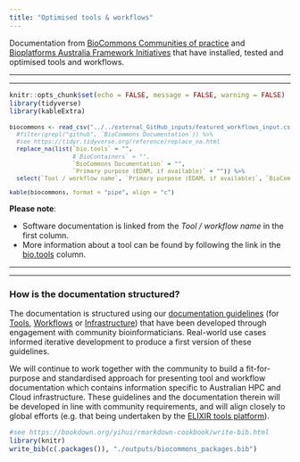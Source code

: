 ```yaml
---
title: "Optimised tools & workflows"
---
```


<style type="text/css">
.main-container {
  max-width: 1500px;
  margin-left: auto;
  margin-right: auto;
}
</style>

Documentation from [BioCommons Communities of practice](https://www.biocommons.org.au/get-involved) and [Bioplatforms Australia Framework Initiatives](https://bioplatforms.com/projects/) that have installed, tested and optimised tools and workflows.

-----

-----

```r
knitr::opts_chunk$set(echo = FALSE, message = FALSE, warning = FALSE)
library(tidyverse)
library(kableExtra)
```

<font size="2">
```r
biocommons <- read_csv("../../external_GitHub_inputs/featured_workflows_input.csv") %>%
  #filter(grepl("github", `BioCommons Documentation`)) %>%
  #see https://tidyr.tidyverse.org/reference/replace_na.html
  replace_na(list(`bio.tools` = "",
                  #`BioContainers` = "",
                  `BioCommons Documentation` = "",
                  `Primary purpose (EDAM, if available)` = "")) %>%
  select(`Tool / workflow name`, `Primary purpose (EDAM, if available)`, `BioCommons Documentation`, `bio.tools`)

kable(biocommons, format = "pipe", align = "c")
```
</font>


**Please note**:

- Software documentation is linked from the *Tool / workflow name* in the first column.
- More information about a tool can be found by following the link in the [bio.tools](https://bio.tools/) column.

-----

-----

### How is the documentation structured?

The documentation is structured using our [documentation guidelines](https://github.com/AustralianBioCommons/doc_guidelines/releases) (for [Tools](https://github.com/AustralianBioCommons/doc_guidelines/blob/master/docs/tools.md), [Workflows](https://github.com/AustralianBioCommons/doc_guidelines/blob/master/docs/workflows.md) or [Infrastructure](https://github.com/AustralianBioCommons/doc_guidelines/blob/master/docs/infrastructure_optimisation.md)) that have been developed through engagement with community bioinformaticians. Real-world use cases informed iterative development to produce a first version of these guidelines.

We will continue to work together with the community to build a fit-for-purpose and standardised approach for presenting tool and workflow documentation which contains information specific to Australian HPC and Cloud infrastructure. These guidelines and the documentation therein will be developed in line with community requirements, and will align closely to global efforts (e.g. that being undertaken by the [ELIXIR tools platform](https://elixir-europe.org/platforms/tools)).


```r
#see https://bookdown.org/yihui/rmarkdown-cookbook/write-bib.html
library(knitr)
write_bib(c(.packages()), "./outputs/biocommons_packages.bib")
```
